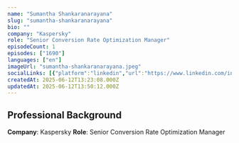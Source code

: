 ```yaml
---
name: "Sumantha Shankaranarayana"
slug: "sumantha-shankaranarayana"
bio: ""
company: "Kaspersky"
role: "Senior Conversion Rate Optimization Manager"
episodeCount: 1
episodes: ["1690"]
languages: ["en"]
imageUrl: "sumantha-shankaranarayana.jpeg"
socialLinks: [{"platform":"linkedin","url":"https://www.linkedin.com/in/sumantha-s/"}]
createdAt: 2025-06-12T13:23:08.000Z
updatedAt: 2025-06-12T13:50:12.000Z
---
```


## Professional Background

**Company**: Kaspersky
**Role**: Senior Conversion Rate Optimization Manager
